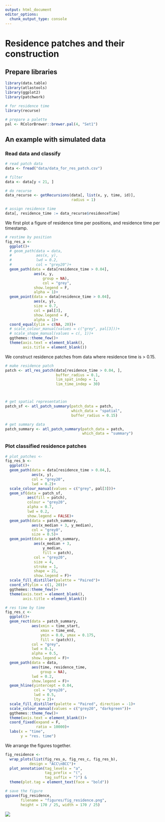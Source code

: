 ```yaml
---
output: html_document
editor_options: 
  chunk_output_type: console
---
```


# Residence patches and their construction

## Prepare libraries {-}

```r
library(data.table)
library(atlastools)
library(ggplot2)
library(patchwork)

# for residence time
library(recurse)

# prepare a palette
pal <- RColorBrewer::brewer.pal(4, "Set1")
```

## An example with simulated data

### Read data and classify

```r
# read patch data
data <- fread("data/data_for_res_patch.csv")

# filter
data <- data[y < 21, ]

# do recurse
data_recurse <- getRecursions(data[, list(x, y, time, id)],
                              radius = 1)

# assign residence time
data[, residence_time := data_recurse$residenceTime]
```

We first plot a figure of residence time per positions, and residence time per timestamp.

```r
# restime by position
fig_res_a <-
  ggplot()+
  # geom_path(data = data,
  #           aes(x, y),
  #           lwd = 0.2,
  #           col = "grey20")+
  geom_path(data = data[residence_time > 0.04],
             aes(x, y, 
                 group = NA),
                 col = "grey",
             show.legend = F,
             alpha = 1)+
  geom_point(data = data[residence_time > 0.04],
             aes(x, y),
             size = 0.7,
             col = pal[3],
             show.legend = F,
             alpha = 1)+
  coord_equal(ylim = c(NA, 20))+
  # scale_colour_manual(values = c("grey", pal[3]))+
  # scale_shape_manual(values = c(, 1))+
  ggthemes::theme_few()+
  theme(axis.text = element_blank(),
        axis.title = element_blank())
```

We construct residence patches from data where residence time is > 0.15.

```r
# make residence patch
patch <- atl_res_patch(data[residence_time > 0.04, ], 
                       buffer_radius = 0.1, 
                       lim_spat_indep = 1, 
                       lim_time_indep = 30)



# get spatial representation
patch_sf <- atl_patch_summary(patch_data = patch,
                              which_data = "spatial", 
                              buffer_radius = 0.15)

# get summary data
patch_summary <- atl_patch_summary(patch_data = patch,
                                   which_data = "summary")
```

### Plot classified residence patches

```r
# plot_patches <-
fig_res_b <-
  ggplot()+
  geom_path(data = data[residence_time > 0.04,],
            aes(x, y),
            col = "grey20",
            lwd = 0.2)+
  scale_colour_manual(values = c("grey", pal[3]))+
  geom_sf(data = patch_sf,
          aes(fill = patch),
          colour = "grey20",
          alpha = 0.7,
          lwd = 0.2,
          show.legend = FALSE)+
  geom_path(data = patch_summary,
            aes(x_median + 3, y_median),
            col = "grey0",
            size = 0.5)+
  geom_point(data = patch_summary,
             aes(x_median + 3,
                 y_median,
                 fill = patch),
             col = "grey20",
             size = 4,
             stroke = 1,
             shape = 21,
             show.legend = F)+
  scale_fill_distiller(palette = "Paired")+
  coord_sf(ylim = c(1, 20))+
  ggthemes::theme_few()+
  theme(axis.text = element_blank(),
        axis.title = element_blank())

# res time by time
fig_res_c <-
  ggplot()+
  geom_rect(data = patch_summary,
            aes(xmin = time_start,
                xmax = time_end,
                ymin = 0.0, ymax = 0.175,
                fill = (patch)),
            col = "grey",
            lwd = 0.1,
            alpha = 0.5,
            show.legend = F)+
  geom_path(data = data,
            aes(time, residence_time,
                group = NA),
            lwd = 0.2,
            show.legend = F)+
  geom_hline(yintercept = 0.04,
             col = "grey20",
             lwd = 0.5,
             lty = 2)+
  scale_fill_distiller(palette = "Paired", direction = -1)+
  scale_colour_manual(values = c("grey20", "darkgreen"))+
  ggthemes::theme_few()+
  theme(axis.text = element_blank())+
  coord_fixed(expand = F,
              ratio = 10000)+
  labs(x = "time",
       y = "res. time")
```

We arrange the figures together.

```r
fig_residence <-
  wrap_plots(list(fig_res_a, fig_res_c, fig_res_b),
           design = "ACC\nBCC")+
  plot_annotation(tag_levels = "a",
                  tag_prefix = "(",
                  tag_suffix = ")") &
  theme(plot.tag = element_text(face = "bold"))

# save the figure
ggsave(fig_residence,
       filename = "figures/fig_residence.png",
       height = 170 / 25, width = 170 / 25)
```

![](figures/fig_residence.png)